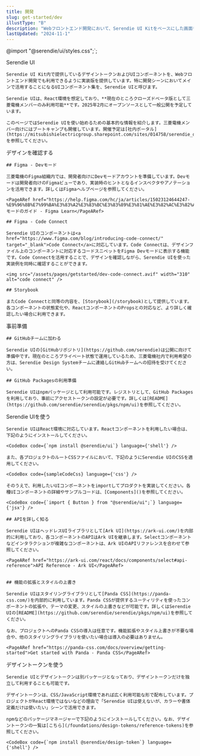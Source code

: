 ```yaml
---
title: 開発
slug: get-started/dev
illustType: "B"
description: "Webフロントエンド開発において、Serendie UI Kitをベースにした画面デザインを、Reactで実装していくシーンを想定して活用方法を紹介します。"
lastUpdated: "2024-11-1"
---
```



@import "@serendie/ui/styles.css";`;

  <PageSection>
    <PageHeadLine number={0}>Serendie UI</PageHeadLine>

    Serendie UI Kit内で提供しているデザイントークンおよびUIコンポーネントを、Webフロントエンド開発でも利用できるように実装版を提供しています。特に開発シーンにおいてメインで活用することになるUIコンポーネント集を、Serendie UIと呼びます。

    Serendie UIは、React環境を想定しており、**現在のところクローズドベータ版として三菱電機メンバーのみ利用可能**です。2025年2月にオープンソースとして一般公開を予定しています。

    このページではSerendie UIを使い始めるための基本的な情報を紹介します。三菱電機メンバー向けにはブートキャンプも開催しています。開催予定は[社内ポータル](https://mitsubishielectricgroup.sharepoint.com/sites/014758/serendie_designsystem)を参照してください。

  </PageSection>

  <PageSection>
    <PageHeadLine number={1}>デザインを確認する</PageHeadLine>

    ## Figma - Devモード

    三菱電機のFigma組織内では、開発者向けにDevモードアカウントを準備しています。Devモードは開発者向けのFigmaビューであり、実装時のヒントとなるインスペクタやアノテーションを活用できます。詳しくはFigmaヘルプページを参照してください。

    <PageARef href="https://help.figma.com/hc/ja/articles/15023124644247-%E9%96%8B%E7%99%BA%E3%83%A2%E3%83%BC%E3%83%89%E3%81%AE%E3%82%AC%E3%82%A4%E3%83%89">Devモードのガイド - Figma Learn</PageARef>

    ## Figma - Code Connect

    Serendie UIのコンポーネントは<a href="https://www.figma.com/blog/introducing-code-connect/" target="_blank">Code Connect</a>に対応しています。Code Connectは、デザインファイル上のコンポーネントに対応するコードスニペットをFigma Devモードに表示する機能です。Code Connectを活用することで、デザインを確認しながら、Serendie UIを使った実装例を同時に確認することができます。

    <img src="/assets/pages/getstarted/dev-code-connect.avif" width="310" alt="code connect" />

    ## Storybook

    またCode Connectと同等の内容を、[Storybook](/storybook)として提供しています。各コンポーネントの状態変化や、ReactコンポーネントのPropsとの対応など、より詳しく確認したい場合に利用できます。

  </PageSection>

  <PageSection>
    <PageHeadLine number={2}>事前準備</PageHeadLine>

    ## GitHubチームに加わる

    Serendie UIの[GitHubリポジトリ](https://github.com/serendie)は公開に向けて準備中です。現在のところプライベート状態で運用しているため、三菱電機社内で利用希望の方は、Serendie Design Systemチームに連絡しGitHubチームへの招待を受けてください。

    ## GitHub Packagesの利用準備

    Serendie UIはnpmパッケージとして利用可能です。レジストリとして、GitHub Packagesを利用しており、事前にアクセストークンの設定が必要です。詳しくは[README](https://github.com/serendie/serendie/pkgs/npm/ui)を参照してください。

  </PageSection>

  <PageSection>
    <PageHeadLine number={3}>Serendie UIを使う</PageHeadLine>

    Serendie UIはReact環境に対応しています。Reactコンポーネントを利用したい場合は、下記のようにインストールしてください。

    <CodeBox code={`npm install @serendie/ui`} language={'shell'} />

    また、各プロジェクトのルートCSSファイルにおいて、下記のようにSerendie UIのCSSを適用してください。

    <CodeBox code={sampleCodeCss} language={'css'} />

    そのうえで、利用したいUIコンポーネントをimportしてプロダクトを実装してください。各種UIコンポーネントの詳細やサンプルコードは、[Components]()を参照してください。

    <CodeBox code={`import { Button } from "@serendie/ui";`} language={'jsx'} />

    ## APIを詳しく知る

    Serendie UIはヘッドレスUIライブラリとして[Ark UI](https://ark-ui.com/)を内部的に利用しており、各コンポーネントのAPIはArk UIを継承します。Selectコンポーネントなどインタラクションが複雑なコンポーネントは、Ark UIのAPIリファレンスを合わせて参照してください。

    <PageARef href="https://ark-ui.com/react/docs/components/select#api-reference">API Reference - Ark UI</PageARef>


    ## 機能の拡張とスタイルの上書き

    Serendie UIはスタイリングライブラリとして[Panda CSS](https://panda-css.com/)を内部的に利用しています。Panda CSSが提供するユーティリティを使ったコンポーネントの拡張や、テーマの変更、スタイルの上書きなどが可能です。詳しくはSerendie UIの[README](https://github.com/serendie/serendie/pkgs/npm/ui)を参照してください。

    なお、プロジェクトへのPanda CSSの導入は任意です。機能拡張やスタイル上書きが不要な場合や、他のスタイリングライブラリを使いたい場合は導入の必要はありません。

    <PageARef href="https://panda-css.com/docs/overview/getting-started">Get started with Panda - Panda CSS</PageARef>

  </PageSection>

  <PageSection>
    <PageHeadLine number={4}>デザイントークンを使う</PageHeadLine>

    Serendie UIとデザイントークンは別パッケージとなっており、デザイントークンだけを独立して利用することも可能です。

    デザイントークンは、CSS/JavaScript環境であれば広く利用可能な形で配布しています。プロジェクトがReact環境ではないなどの理由で「Serendie UIは使えないが、カラーや書体定義だけは使いたい」シーンで活用できます。

    npmなどのパッケージマネージャーで下記のようにインストールしてください。なお、デザイントークンの一覧は[こちら](/foundations/design-tokens/reference-tokens)を参照してください。

    <CodeBox code={`npm install @serendie/design-token`} language={'shell'} />

  </PageSection>
